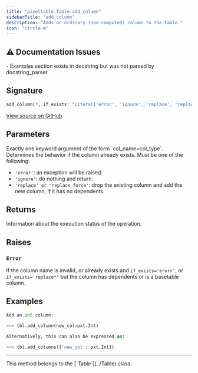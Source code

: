 ```yaml
---
title: "pixeltable.Table.add_column"
sidebarTitle: "add_column"
description: "Adds an ordinary (non-computed) column to the table."
icon: "circle-m"
---
```

## ⚠️ Documentation Issues

<Warning>
- Examples section exists in docstring but was not parsed by docstring_parser
</Warning>

## Signature

```python
add_column(*, if_exists: "Literal['error', 'ignore', 'replace', 'replace_force']" = 'error', **kwargs: 'ts.ColumnType | builtins.type | _GenericAlias | exprs.Expr') -> 'UpdateStatus'
```

<a href="https://github.com/pixeltable/pixeltable/blob/main/pixeltable/catalog/table.py#L547" target="_self">View source on GitHub</a>

## Parameters

<ParamField path="kwargs" type="any" required>
  Exactly one keyword argument of the form `col_name=col_type`.

</ParamField>

<ParamField path="if_exists" type="any" >
  Determines the behavior if the column already exists. Must be one of the following:

- `'error'`: an exception will be raised.
- `'ignore'`: do nothing and return.
- `'replace' or 'replace_force'`: drop the existing column and add the new column, if it has no dependents.

</ParamField>

## Returns

Information about the execution status of the operation.


## Raises

### `Error`

If the column name is invalid, or already exists and `if_exists='erorr'`, or `if_exists='replace*'` but the column has dependents or is a basetable column.


## Examples

```python
Add an int column:

>>> tbl.add_column(new_col=pxt.Int)

Alternatively, this can also be expressed as:

>>> tbl.add_columns({'new_col': pxt.Int})
```


---

<Note>
This method belongs to the [`Table`](../Table) class.
</Note>
